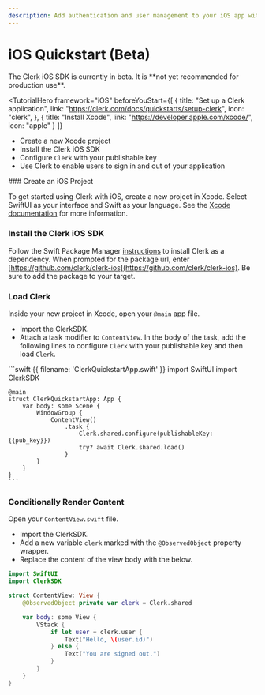 ```yaml
---
description: Add authentication and user management to your iOS app with Clerk.
---
```


# iOS Quickstart (Beta)

<Callout type="warning">
  The Clerk iOS SDK is currently in beta. It is **not yet recommended for production use**.
</Callout>

<TutorialHero
  framework="iOS"
  beforeYouStart={[
    {
      title: "Set up a Clerk application",
      link: "https://clerk.com/docs/quickstarts/setup-clerk",
      icon: "clerk",
    },
    {
        title: "Install Xcode",
        link: "https://developer.apple.com/xcode/",
        icon: "apple"
    }
  ]}
>
  - Create a new Xcode project
  - Install the Clerk iOS SDK
  - Configure `Clerk` with your publishable key
  - Use Clerk to enable users to sign in and out of your application
</TutorialHero>

<Steps>
  ### Create an iOS Project

  To get started using Clerk with iOS, create a new project in Xcode. Select SwiftUI as your interface and Swift as your language.
  See the [Xcode documentation](https://developer.apple.com/documentation/xcode/creating-an-xcode-project-for-an-app) for more information.

  ### Install the Clerk iOS SDK

  Follow the Swift Package Manager [instructions](https://developer.apple.com/documentation/xcode/adding-package-dependencies-to-your-app) to install Clerk as a dependency.
  When prompted for the package url, enter [https://github.com/clerk/clerk-ios](https://github.com/clerk/clerk-ios). Be sure to add the package to your target.

  ### Load Clerk

  Inside your new project in Xcode, open your `@main` app file.

  - Import the ClerkSDK.
  - Attach a task modifier to `ContentView`. In the body of the task, add the following lines to configure `Clerk` with your publishable key and then load `Clerk`.

  <InjectKeys>
    ```swift {{ filename: 'ClerkQuickstartApp.swift' }}
    import SwiftUI
    import ClerkSDK

    @main
    struct ClerkQuickstartApp: App {
        var body: some Scene {
            WindowGroup {
                ContentView()
                    .task {
                        Clerk.shared.configure(publishableKey: {{pub_key}})
                        try? await Clerk.shared.load()
                    }
            }
        }
    }
    ```
  </InjectKeys>

  ### Conditionally Render Content

  Open your `ContentView.swift` file.

  - Import the ClerkSDK.
  - Add a new variable `clerk` marked with the `@ObservedObject` property wrapper.
  - Replace the content of the view body with the below.

  ```swift {{ filename: 'ContentView.swift' }}
  import SwiftUI
  import ClerkSDK

  struct ContentView: View {
      @ObservedObject private var clerk = Clerk.shared

      var body: some View {
          VStack {
              if let user = clerk.user {
                  Text("Hello, \(user.id)")
              } else {
                  Text("You are signed out.")
              }
          }
      }
  }
  ```
</Steps>
